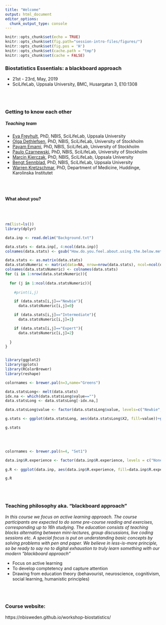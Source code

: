 ```yaml
---
title: "Welcome"
output: html_document
editor_options: 
  chunk_output_type: console
---
```


```r
knitr::opts_chunk$set(echo = TRUE)
knitr::opts_chunk$set(fig.path="session-intro-files/figures/")
knitr::opts_chunk$set(fig.pos = 'H')
knitr::opts_chunk$set(cache.path = "tmp")
knitr::opts_chunk$set(cache = FALSE)
```

### Biostatistics Essentials: a blackboard approach
- 21st - 23rd, May, 2019
- SciLifeLab, Uppsala University, BMC, Husargatan 3, E10:1308

<br/><br/>

### Getting to know each other

##### Teaching team
- [Eva Freyhult][eva], PhD, NBIS, SciLifeLab, Uppsala University
- [Olga Dethlefsen][olga], PhD, NBIS, SciLifeLab, University of Stockholm
- [Payam Emami][payam], PhD, NBIS, SciLifeLab, University of Stockholm
- [Paulo Czarnewski][paulo], PhD, NBIS, SciLifeLab, University of Stockholm
- [Marcin Kierczak][marcin], PhD, NBIS, SciLifeLab, Uppsala University
- [Bengt Sennblad][bengt], PhD, NBIS, SciLifeLab, Uppsala University
- [Warren Kretzschmar][warren], PhD, Department of Medicine, Huddinge, Karolinska Institutet

<br/><br/>

#### What about you? 

<br/><br/>
```r

rm(list=ls())
library(dplyr)

data.inp <- read.delim("Background.txt")


```


```r

data.stats <- data.inp[, 4:ncol(data.inp)]
colnames(data.stats) <- gsub("How.do.you.feel.about.using.the.below.methods...", "", colnames(data.stats))

data.stats <- as.matrix(data.stats)
data.statsNumeric <- matrix(data=NA, nrow=nrow(data.stats), ncol=ncol(data.stats))
colnames(data.statsNumeric) <- colnames(data.stats)
for (i in 1:nrow(data.statsNumeric)){
  
  for (j in 1:ncol(data.statsNumeric)){
    
    #print(i,j)

    if (data.stats[i,j]=="Newbie"){
      data.statsNumeric[i,j]=0}

    if (data.stats[i,j]=="Intermediate"){
      data.statsNumeric[i,j]=1}

    if (data.stats[i,j]=="Expert"){
      data.statsNumeric[i,j]=2}
    
  }
}


library(ggplot2)
library(gplots)
library(RColorBrewer)
library(reshape)

colornames <- brewer.pal(n=3,name="Greens")

data.statsLong<- melt(data.stats)
idx.na <- which(data.statsLong$value=="")
data.statsLong <- data.statsLong[-idx.na,]

data.statsLong$value <- factor(data.statsLong$value, levels=c("Newbie", "Intermediate", "Expert"))

g.stats <- ggplot(data.statsLong, aes(data.statsLong$X2, fill=value))+geom_bar() + coord_flip() + xlab("") + scale_fill_manual(values=c("springgreen", "springgreen3", "springgreen4")) +  theme(legend.position="top") + theme(legend.title = element_blank()) + ylab("") + theme(legend.spacing.x = unit(0.2, 'cm')) + theme(panel.background = element_rect(fill = "white"))  + ggtitle("Statistics experience")

g.stats


```

<br/><br/>
```r

colornames <- brewer.pal(n=4, "Set1")

data.inp$R.experience <- factor(data.inp$R.experience, levels = c("None", "Beginner", "Intermediate", "Advanced"))
  
g.R <- ggplot(data.inp, aes(data.inp$R.experience, fill=data.inp$R.experience))+geom_bar(width = 0.5) + xlab("") + theme(legend.position="top") + theme(legend.title = element_blank()) + ylab("") + theme(legend.spacing.x = unit(0.2, 'cm')) + theme(panel.background = element_rect(fill = "white")) + scale_fill_manual(values=colornames) + ggtitle("R experience")

g.R

```





[eva]: https://nbis.se/about/staff/eva-freyhult/
[olga]: https://nbis.se/about/staff/olga-dethlefsen/
[payam]: https://nbis.se/about/staff/payam-emami/
[paulo]: https://nbis.se/about/staff/paulo-czarnewski/
[marcin]: https://nbis.se/about/staff/marcin-kierczak/
[bengt]: https://nbis.se/about/staff/bengt-sennblad/




<br/><br/>

### Teaching philosophy aka. "blackboard approach"

_In this course we focus on active learning approach. The course participants are expected to do some pre-course reading and exercises, corresponding up to 16h studying. The education consists of teaching blocks alternating between mini-lectures, group discussions, live coding sessions etc. A special focus is put on understanding basic concepts by solving problems with pen and paper. We believe in less-is-more principle, so be ready to say no to digital exhaustion to truly learn something with our modern “blackboard approach”_


- Focus on active learning
- To develop comptetency and capture attention
- Drawing from education theory (behavourist, neuroscience, cognitivism, social learning, humanistic principles)


<br/><br/>

### Course website:
https://nbisweden.github.io/workshop-biostatistics/


[eva]: https://nbis.se/about/staff/eva-freyhult/
[olga]: https://nbis.se/about/staff/olga-dethlefsen/
[payam]: https://nbis.se/about/staff/payam-emami/
[paulo]: https://nbis.se/about/staff/paulo-czarnewski/
[marcin]: https://nbis.se/about/staff/marcin-kierczak/
[bengt]: https://nbis.se/about/staff/bengt-sennblad/
[warren]: https://ki.se/en/people/warkre


